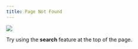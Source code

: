 ```yaml
---
title: Page Not Found
---
```


![](images/404.gif)

Try using the <i class="fa-solid fa-magnifying-glass"></i> **search** feature at the top of the page.
